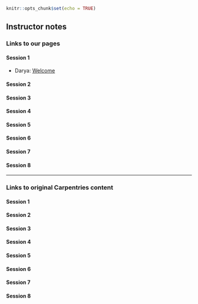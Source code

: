 
```r
knitr::opts_chunk$set(echo = TRUE)
```

## Instructor notes

### Links to our pages


#### Session 1

- Darya: [Welcome](01welcome.html)

#### Session 2


#### Session 3

#### Session 4  

#### Session 5

#### Session 6


#### Session 7

#### Session 8  


***

### Links to original Carpentries content

#### Session 1 

#### Session 2


#### Session 3

#### Session 4  

#### Session 5

#### Session 6


#### Session 7

#### Session 8   

